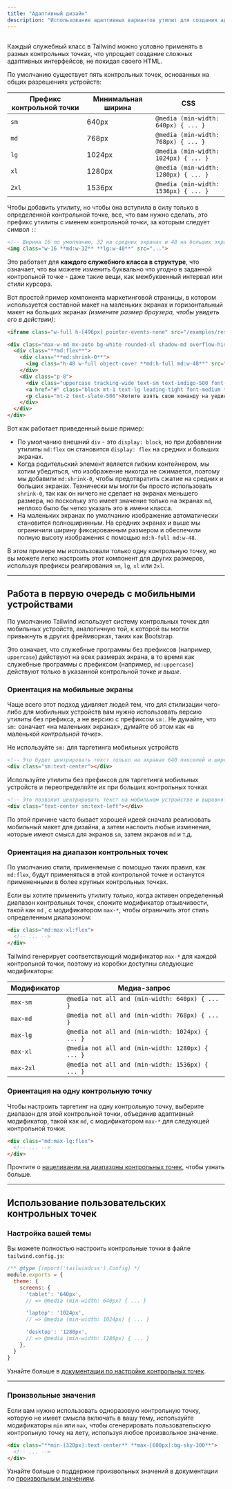 ```yaml
---
title: "Адаптивный дизайн"
description: "Использование адаптивных вариантов утилит для создания адаптивных пользовательских интерфейсов."
---
```



## <Heading hidden>Обзор</Heading>

Каждый служебный класс в Tailwind можно условно применять в разных контрольных точках, что упрощает создание сложных адаптивных интерфейсов, не покидая своего HTML.

По умолчанию существует пять контрольных точек, основанных на общих разрешениях устройств:

| Префикс контрольной точки | Минимальная ширина | CSS |
| --- | --- | --- |
| `sm` | 640px | `@media (min-width: 640px) { ... }` |
| `md` | 768px | `@media (min-width: 768px) { ... }` |
| `lg` | 1024px | `@media (min-width: 1024px) { ... }` |
| `xl` | 1280px | `@media (min-width: 1280px) { ... }` |
| `2xl` | 1536px | `@media (min-width: 1536px) { ... }` |

Чтобы добавить утилиту, но чтобы она вступила в силу только в определенной контрольной точке, все, что вам нужно сделать, это префикс утилиты с именем контрольной точки, за которым следует символ `:`:

```html
<!-- Ширина 16 по умолчанию, 32 на средних экранах и 48 на больших экранах. -->
<img class="w-16 **md:w-32** **lg:w-48**" src="...">
```

Это работает для **каждого служебного класса в структуре**, что означает, что вы можете изменить буквально что угодно в заданной контрольной точке - даже такие вещи, как межбуквенный интервал или стили курсора.

Вот простой пример компонента маркетинговой страницы, в котором используется составной макет на маленьких экранах и горизонтальный макет на больших экранах *(измените размер браузера, чтобы увидеть его в действии)*:

```html {{ example: { resizable: true, p: 'none' } }}
<iframe class="w-full h-[496px] pointer-events-none" src="/examples/responsive-design-demo"></iframe>
```

```html
<div class="max-w-md mx-auto bg-white rounded-xl shadow-md overflow-hidden **md:max-w-2xl**">
  <div class="**md:flex**">
    <div class="**md:shrink-0**">
      <img class="h-48 w-full object-cover **md:h-full md:w-48**" src="/img/building.jpg" alt="Modern building architecture">
    </div>
    <div class="p-8">
      <div class="uppercase tracking-wide text-sm text-indigo-500 font-semibold">Отступления компании</div>
      <a href="#" class="block mt-1 text-lg leading-tight font-medium text-black hover:underline">Невероятные условия для вашей команды</a>
      <p class="mt-2 text-slate-500">Хотите взять свою команду на уединение, чтобы насладиться вкусной едой и понежиться на солнышке? У нас есть список мест, где это можно сделать.</p>
    </div>
  </div>
</div>
```

Вот как работает приведенный выше пример:

- По умолчанию внешний `div` - это `display: block`, но при добавлении утилиты `md:flex` он становится `display: flex` на средних и больших экранах.
- Когда родительский элемент является гибким контейнером, мы хотим убедиться, что изображение никогда не сжимается, поэтому мы добавили `md:shrink-0`, чтобы предотвратить сжатие на средних и больших экранах. Технически мы могли бы просто использовать `shrink-0`, так как он ничего не сделает на экранах меньшего размера, но поскольку это имеет значение только на экранах `md`, неплохо было бы четко указать это в имени класса.
- На маленьких экранах по умолчанию изображение автоматически становится полноширинным. На средних экранах и выше мы ограничили ширину фиксированным размером и обеспечили полную высоту изображения с помощью `md:h-full md:w-48`.

В этом примере мы использовали только одну контрольную точку, но вы можете легко настроить этот компонент для других размеров, используя префиксы реагирования `sm`, `lg`, `xl` или `2xl`.

---

## Работа в первую очередь с мобильными устройствами

По умолчанию Tailwind использует систему контрольных точек для мобильных устройств, аналогичную той, к которой вы могли привыкнуть в других фреймворках, таких как Bootstrap.

Это означает, что служебные программы без префиксов (например, `uppercase`) действуют на всех размерах экрана, в то время как служебные программы с префиксом (например, `md:uppercase`) действуют только в указанной контрольной точке *и выше*.

### Ориентация на мобильные экраны

Чаще всего этот подход удивляет людей тем, что для стилизации чего-либо для мобильных устройств вам нужно использовать версию утилиты без префикса, а не версию с префиксом `sm:`. Не думайте, что `sm:` означает «на маленьких экранах», думайте об этом как «в маленькой *контрольной точке*».

<TipBad>Не используйте <code className="text-sm font-bold text-slate-800">sm:</code> для таргетинга мобильных устройств</TipBad>

```html
<!-- Это будет центрировать текст только на экранах 640 пикселей и шире, но не на маленьких экранах -->
<div class="sm:text-center"></div>
```

<TipGood>Используйте утилиты без префиксов для таргетинга мобильных устройств и переопределяйте их при больших контрольных точках</TipGood>

```html
<!-- Это позволит центрировать текст на мобильном устройстве и выровнять его по левому краю на экранах 640 пикселей и шире -->
<div class="text-center sm:text-left"></div>
```

По этой причине часто бывает хорошей идеей сначала реализовать мобильный макет для дизайна, а затем наслоить любые изменения, которые имеют смысл для экранов `sm`, затем экранов `md` и т.д.

### Ориентация на диапазон контрольных точек

По умолчанию стили, применяемые с помощью таких правил, как `md:flex`, будут применяться в этой контрольной точке и останутся примененными в более крупных контрольных точках.

Если вы хотите применить утилиту _только_, когда активен определенный диапазон контрольных точек, сложите модификатор отзывчивости, такой как `md` , с модификатором `max-*`, чтобы ограничить этот стиль определенным диапазоном:

```html
<div class="md:max-xl:flex">
  <!-- ... -->
</div>
```

Tailwind генерирует соответствующий модификатор `max-*` для каждой контрольной точки, поэтому из коробки доступны следующие модификаторы:

| Модификатор | Медиа-запрос |
| --- | --- |
| `max-sm` | `@media not all and (min-width: 640px) { ... }` |
| `max-md` | `@media not all and (min-width: 768px) { ... }` |
| `max-lg` | `@media not all and (min-width: 1024px) { ... }` |
| `max-xl` | `@media not all and (min-width: 1280px) { ... }` |
| `max-2xl` | `@media not all and (min-width: 1536px) { ... }` |

### Ориентация на одну контрольную точку

Чтобы настроить таргетинг на одну контрольную точку, выберите диапазон для этой контрольной точки, объединив адаптивный модификатор, такой как `md`, с модификатором `max-*` для следующей контрольной точки:

```html
<div class="md:max-lg:flex">
  <!-- ... -->
</div>
```

Прочтите о [нацеливании на диапазоны контрольных точек](#targeting-a-breakpoint-range), чтобы узнать больше.

---

## Использование пользовательских контрольных точек

### Настройка вашей темы

Вы можете полностью настроить контрольные точки в файле `tailwind.config.js`:

```js {{ filename: 'tailwind.config.js' }}
/** @type {import('tailwindcss').Config} */
module.exports = {
  theme: {
    screens: {
      'tablet': '640px',
      // => @media (min-width: 640px) { ... }

      'laptop': '1024px',
      // => @media (min-width: 1024px) { ... }

      'desktop': '1280px',
      // => @media (min-width: 1280px) { ... }
    },
  }
}
```

Узнайте больше в [документации по настройке контрольных точек](/docs/breakpoints).

---

### Произвольные значения

Если вам нужно использовать одноразовую контрольную точку, которую не имеет смысла включать в вашу тему, используйте модификаторы `min` или `max`, чтобы сгенерировать пользовательскую контрольную точку на лету, используя любое произвольное значение.

```html
<div class="**min-[320px]:text-center** **max-[600px]:bg-sky-300**">
  <!-- ... -->
</div>
```

Узнайте больше о поддержке произвольных значений в документации по [произвольным значениям](/docs/adding-custom-styles#using-arbitrary-values).
